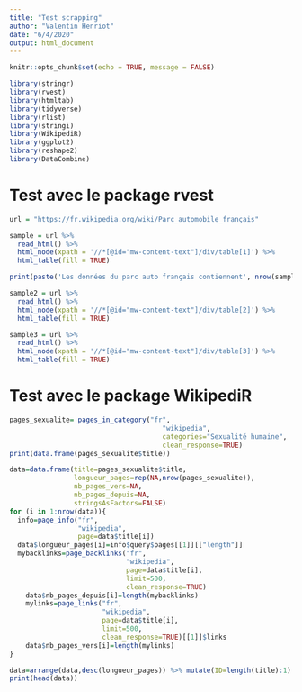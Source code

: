 ```yaml
---
title: "Test scrapping"
author: "Valentin Henriot"
date: "6/4/2020"
output: html_document
---
```


```r
knitr::opts_chunk$set(echo = TRUE, message = FALSE)
```

```r
library(stringr)
library(rvest)
library(htmltab)
library(tidyverse)
library(rlist)
library(stringi)
library(WikipediR)
library(ggplot2)
library(reshape2)
library(DataCombine)
```

# Test avec le package rvest

```r
url = "https://fr.wikipedia.org/wiki/Parc_automobile_français"
```

```r
sample = url %>%
  read_html() %>%
  html_node(xpath = '//*[@id="mw-content-text"]/div/table[1]') %>%
  html_table(fill = TRUE)
```

```r
print(paste('Les données du parc auto français contiennent', nrow(sample), 'lignes et', ncol(sample), 'colonnes'))
```

```r
sample2 = url %>%
  read_html() %>%
  html_node(xpath = '//*[@id="mw-content-text"]/div/table[2]') %>%
  html_table(fill = TRUE)
```

```r
sample3 = url %>%
  read_html() %>%
  html_node(xpath = '//*[@id="mw-content-text"]/div/table[3]') %>%
  html_table(fill = TRUE)
```

# Test avec le package WikipediR

```r
pages_sexualite= pages_in_category("fr",
                                      "wikipedia",
                                      categories="Sexualité humaine", 
                                      clean_response=TRUE)
print(data.frame(pages_sexualite$title))
```

```r
data=data.frame(title=pages_sexualite$title,
                longueur_pages=rep(NA,nrow(pages_sexualite)),
                nb_pages_vers=NA,
                nb_pages_depuis=NA,
                stringsAsFactors=FALSE)
for (i in 1:nrow(data)){
  info=page_info("fr",
                 "wikipedia",
                 page=data$title[i])
  data$longueur_pages[i]=info$query$pages[[1]][["length"]]
  mybacklinks=page_backlinks("fr",
                             "wikipedia",
                             page=data$title[i],
                             limit=500,
                             clean_response=TRUE)
    data$nb_pages_depuis[i]=length(mybacklinks)
    mylinks=page_links("fr",
                       "wikipedia",
                       page=data$title[i],
                       limit=500,
                       clean_response=TRUE)[[1]]$links
    data$nb_pages_vers[i]=length(mylinks)
}

data=arrange(data,desc(longueur_pages)) %>% mutate(ID=length(title):1)
print(head(data))
```

